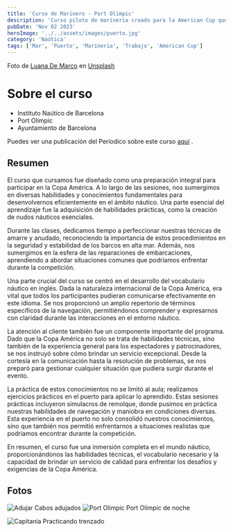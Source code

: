 ```yaml
---
title: 'Curso de Marinero - Port Olimpic'
description: 'Curso piloto de maríneria creado para la American Cup que se celebrará en Barcelona.'
pubDate: 'Nov 02 2023'
heroImage: '../../assets/images/puerto.jpg'
category: 'Naútica'
tags: ['Mar', 'Puerto', 'Marineria', 'Trabajo', 'American Cup']
---
```


Foto de [Luana De Marco](https://unsplash.com/es/@luana_dmc?utm_content=creditCopyText&utm_medium=referral&utm_source=unsplash) en [Unsplash](https://unsplash.com/es/fotos/lanchas-blancas-y-beige-en-el-agua-durante-el-dia-PpgM1RcXQBo?utm_content=creditCopyText&utm_medium=referral&utm_source=unsplash)

# Sobre el curso

- Instituto Naútico de Barcelona
- Port Olimpic
- Ayuntamiento de Barcelona

Puedes ver una publicación del Períodico sobre este curso [aquí](https://www.elperiodico.com/es/blau/20231221/nueva-profesion-marineros-de-puerto-formacion-titulacion-port-olimpic-barcelona-96134507) .

## Resumen

El curso que cursamos fue diseñado como una preparación integral para participar en la Copa América. A lo largo de las sesiones, nos sumergimos en diversas habilidades y conocimientos fundamentales para desenvolvernos eficientemente en el ámbito náutico. Una parte esencial del aprendizaje fue la adquisición de habilidades prácticas, como la creación de nudos náuticos esenciales.

Durante las clases, dedicamos tiempo a perfeccionar nuestras técnicas de amarre y anudado, reconociendo la importancia de estos procedimientos en la seguridad y estabilidad de los barcos en alta mar. Además, nos sumergimos en la esfera de las reparaciones de embarcaciones, aprendiendo a abordar situaciones comunes que podríamos enfrentar durante la competición.

Una parte crucial del curso se centró en el desarrollo del vocabulario náutico en inglés. Dada la naturaleza internacional de la Copa América, era vital que todos los participantes pudieran comunicarse efectivamente en este idioma. Se nos proporcionó un amplio repertorio de términos específicos de la navegación, permitiéndonos comprender y expresarnos con claridad durante las interacciones en el entorno náutico.

La atención al cliente también fue un componente importante del programa. Dado que la Copa América no solo se trata de habilidades técnicas, sino también de la experiencia general para los espectadores y patrocinadores, se nos instruyó sobre cómo brindar un servicio excepcional. Desde la cortesía en la comunicación hasta la resolución de problemas, se nos preparó para gestionar cualquier situación que pudiera surgir durante el evento.

La práctica de estos conocimientos no se limitó al aula; realizamos ejercicios prácticos en el puerto para aplicar lo aprendido. Estas sesiones prácticas incluyeron simulacros de remolque, donde pusimos en práctica nuestras habilidades de navegación y maniobra en condiciones diversas. Esta experiencia en el puerto no solo consolidó nuestros conocimientos, sino que también nos permitió enfrentarnos a situaciones realistas que podríamos encontrar durante la competición.

En resumen, el curso fue una inmersión completa en el mundo náutico, proporcionándonos las habilidades técnicas, el vocabulario necesario y la capacidad de brindar un servicio de calidad para enfrentar los desafíos y exigencias de la Copa América.

## Fotos

![Adujar](../../assets/images/nudos.jpg)
Cabos adujados
![Port Olimpic](../../assets/images/sky.jpg)
Port Olimpic de noche

![Capitanía](../../assets/images/captn.jpg)
Practicando trenzado
